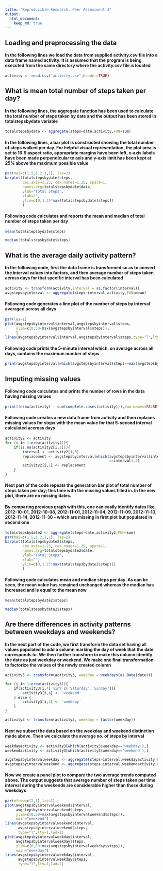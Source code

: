 ---
title: "Reproducible Research: Peer Assessment 1"
output: 
  html_document:
    keep_md: true
---


## Loading and preprocessing the data

#### In the following lines we load the data from supplied activity.csv file into a data frame named activity. It is assumed that the program is being executed from the same directory where the activity.csv file is located

```{r}
activity <- read.csv("activity.csv",header=TRUE)
```

## What is mean total number of steps taken per day?

#### In the following lines, the aggregate function has been used to calculate the total number of steps taken by date and the output has been stored in totalstepsbydate variable
``` {r}
totalstepsbydate <- aggregate(steps~date,activity,FUN=sum)
```

#### In the following lines, a bar plot is constructed showing the total number of steps walked per day. For helpful visual representation, the plot area is set to 16:9 aspect ratio, appropriate margins have been left, x-axis labels have been made perpendicular to axis and y-axis limit has been kept at 25% above the maximum possible value

```{r fig.width=16, fig.height=12}
par(mai=c(1.5,1.2,1,1), las=2)
barplot(totalstepsbydate$steps, 
        cex.axis=1.25, cex.names=1.25, space=1,
        names.arg=totalstepsbydate$date,
        ylab="Total Steps",
        xlab="", 
        ylim=c(0,1.25*max(totalstepsbydate$steps))
        )
```

#### Following code calculates and reports the mean and median of total number of steps taken per day

```{r}
mean(totalstepsbydate$steps)

median(totalstepsbydate$steps)
```

## What is the average daily activity pattern?

#### In the following code, first the data frame is transformed so as to convert the interval values into factors, and then average number of steps taken across days for that specific interval has been calculated

```{r}
activity <- transform(activity,interval = as.factor(interval))
avgstepsbyinterval <- aggregate(steps~interval,activity,FUN=mean)

```

#### Following code generates a line plot of the number of steps by interval averaged across all days

```{r fig.width=16, fig.height=12}
par(las=1)
plot(avgstepsbyinterval$interval,avgstepsbyinterval$steps,
     ylim=c(0,50+max(avgstepsbyinterval$steps)),
     )
lines(avgstepsbyinterval$interval,avgstepsbyinterval$steps,type="l",lty=1,lwd=1)
```
#### Following code prints the 5-minute interval which, on average across all days, contains the maximum number of steps

```{r}
print(avgstepsbyinterval[which(avgstepsbyinterval$steps==max(avgstepsbyinterval$steps)),],row.names=FALSE)
```

## Imputing missing values

#### Following code calculates and prints the number of rows in the data having missing values

```{r}
print((nrow(activity) - sum(complete.cases(activity))),row.names=FALSE)
```

#### Following code creates a new data frame from activity and then replaces missing values for steps with the mean value for that 5-second interval calculated accross days

```{r}
activity2 <- activity
for (i in 1:nrow(activity2)){
    if(is.na(activity2[i,1])){
        interval <- activity2[i,3]    
        replacement <- avgstepsbyinterval[which(avgstepsbyinterval$interval
                                                ==interval),2]      
        activity2[i,1] <- replacement
    }
}
```

#### Next part of the code repeats the generation bar plot of total number of steps taken per day; this time with the missing values filled in. In the new plot, there are no missing dates. 

#### By comparing previous graph with this, one can easily identify dates like 2012-10-01, 2012-10-08, 2012-11-01, 2012-11-04, 2012-11-09, 2012-11-10, 2012-11-14, 2012-11-30 - which are missing in first plot but populated in second one

```{r fig.width=16, fig.height=12}
totalstepsbydate2 <- aggregate(steps~date,activity2,FUN=sum)
par(mai=c(1.5,1.2,1,1), las=2)
barplot(totalstepsbydate2$steps, 
        cex.axis=1.25, cex.names=1.25, space=1,
        names.arg=totalstepsbydate2$date,
        ylab="Total Steps",
        xlab="", 
        ylim=c(0,1.25*max(totalstepsbydate2$steps))
        )
```
#### Following code calculates mean and median steps per day. As can be seen, the mean value has remained unchanged whereas the median has increased and is equal to the mean now

``` {r}
mean(totalstepsbydate2$steps)

median(totalstepsbydate2$steps)

```

## Are there differences in activity patterns between weekdays and weekends?

#### In the next part of the code, we first transform the data set having all values populated to add a column marking the day of week that the date corresponds to. We then farther transform to make this column identify the date as just weekday or weekend. We make one final transformation to factorize the values of the newly created column

``` {r warning=FALSE}

activity3 <- transform(activity3, weekday = weekdays(as.Date(date)))

for (i in 1:nrow(activity3)){
    if(activity3[i,4] %in% c('Saturday','Sunday')){
        activity3[i,4] <- 'weekend'
    } else {
        activity3[i,4] <- 'weekday'
    }
}

activity3 <- transform(activity3, weekday = factor(weekday))
```

#### Next we subset the data based on the weekday and weekend distinction made above. Then we calculate the average no. of steps by interval

```{r}
weekdayactivity <- activity3[which(activity3$weekday=='weekday'),]
weekendactivity <- activity3[which(activity3$weekday=='weekend'),]

avgstepsbyintervalweekday <- aggregate(steps~interval,weekdayactivity,FUN=mean)
avgstepsbyintervalweekend <- aggregate(steps~interval,weekendactivity,FUN=mean)
```

#### Now we create a panel plot to compare the two average trends computed above. The output suggests that average number of steps taken per time interval during the weekends are considerable higher than those during weekdays

```{r fig.width=16, fig.height=12}
par(mfrow=c(2,1),las=1)
plot(avgstepsbyintervalweekend$interval,
     avgstepsbyintervalweekend$steps,
     ylim=c(0,50+max(avgstepsbyintervalweekend$steps)),
     main="weekend")
lines(avgstepsbyintervalweekend$interval,
      avgstepsbyintervalweekend$steps,
      type="l",lty=1,lwd=1)
plot(avgstepsbyintervalweekday$interval,
     avgstepsbyintervalweekday$steps,
     ylim=c(0,50+max(avgstepsbyintervalweekday$steps)),
     main="weekday")
lines(avgstepsbyintervalweekday$interval,
      avgstepsbyintervalweekday$steps,
      type="l",lty=1,lwd=1)


```